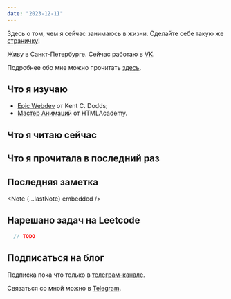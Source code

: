 ```yaml
---
date: "2023-12-11"
---
```

Здесь о том, чем я сейчас занимаюсь в жизни. Сделайте себе такую же <a rel="noreferrer noopener" target="_blank" href="https://nownownow.com/about">страничку</a>!

Живу в Санкт-Петербурге. Сейчас работаю в <a href="https://m.vk.com" rel="noopener noreferer" target="_blank">VK</a>.

Подробнее обо мне можно прочитать <a href="/posts/about-me">здесь</a>.

## Что я изучаю

- <a href="https://www.epicweb.dev/" target="_blank" rel="noreferer noopener">Epic Webdev</a> от Kent C. Dodds;
- <a href="https://up.htmlacademy.ru/animation-basics/1" target="_blank" rel="noreferer noopener">Мастер Анимаций</a> от HTMLAcademy.

## Что я читаю сейчас
<BookItem data={currentBook} />

## Что я прочитала в последний раз
<BookItem data={lastReadBook} />

## Последняя заметка 
<Note {...lastNote} embedded />

## Нарешано задач на Leetcode
```js
  // TODO
```

## Подписаться на блог
Подписка пока что только в <a href="https://t.me/yepstepz_io" target="_blank" rel="noopener noreferer nofollow">телеграм-канале</a>.

Связаться со мной можно в <a href="https://t.me/yepstepz" target="_blank" rel="noopener noreferer nofollow">Telegram</a>.